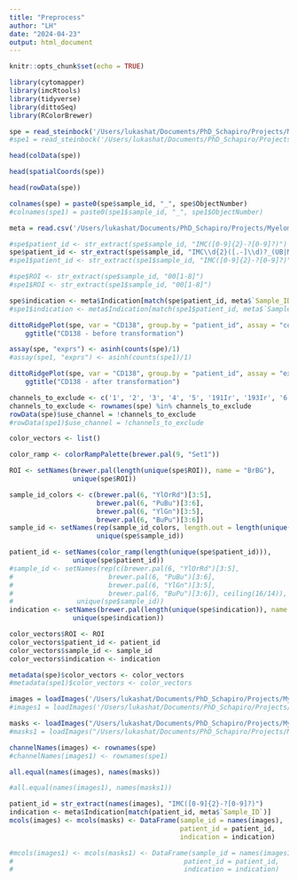 ```yaml
---
title: "Preprocess"
author: "LH"
date: "2024-04-23"
output: html_document
---
```



```r
knitr::opts_chunk$set(echo = TRUE)
```

```r
library(cytomapper)
library(imcRtools)
library(tidyverse)
library(dittoSeq)
library(RColorBrewer)
```

```r
spe = read_steinbock('/Users/lukashat/Documents/PhD_Schapiro/Projects/Myeloma_Standal/QC/standard', graphs_folder = NULL)
#spe1 = read_steinbock('/Users/lukashat/Documents/PhD_Schapiro/Projects/Myeloma_Standal/QC/qc_92-96/denoised', graphs_folder = NULL)
```

```r
head(colData(spe))
```
```r
head(spatialCoords(spe))
```
```r
head(rowData(spe))
```
```r
colnames(spe) = paste0(spe$sample_id, "_", spe$ObjectNumber)
#colnames(spe1) = paste0(spe1$sample_id, "_", spe1$ObjectNumber)
```
```r
meta = read.csv('/Users/lukashat/Documents/PhD_Schapiro/Projects/Myeloma_Standal/QC/meta.csv')
```
```r
#spe$patient_id <- str_extract(spe$sample_id, "IMC([0-9]{2}-?[0-9]?)")
spe$patient_id <- str_extract(spe$sample_id, "IMC\\d{2}([.-]\\d)?_(UB|MGUS|B)_\\d{3}")
#spe1$patient_id <- str_extract(spe1$sample_id, "IMC([0-9]{2}-?[0-9]?)")
```

```r
#spe$ROI <- str_extract(spe$sample_id, "00[1-8]")
#spe1$ROI <- str_extract(spe1$sample_id, "00[1-8]")
```
```r
spe$indication <- meta$Indication[match(spe$patient_id, meta$`Sample_ID`)]
#spe1$indication <- meta$Indication[match(spe1$patient_id, meta$`Sample_ID`)]
```
```r
dittoRidgePlot(spe, var = "CD138", group.by = "patient_id", assay = "counts") +
    ggtitle("CD138 - before transformation")
```

```r
assay(spe, "exprs") <- asinh(counts(spe)/1)
#assay(spe1, "exprs") <- asinh(counts(spe1)/1)
```

```r
dittoRidgePlot(spe, var = "CD138", group.by = "patient_id", assay = "exprs") +
    ggtitle("CD138 - after transformation")
```

```r
channels_to_exclude <- c('1', '2', '3', '4', '5', '191Ir', '193Ir', '6', 'HistoneH3', 'CD98')
channels_to_exclude <- rownames(spe) %in% channels_to_exclude
rowData(spe)$use_channel = !channels_to_exclude
#rowData(spe1)$use_channel = !channels_to_exclude
```

```r
color_vectors <- list()
```
```r
color_ramp <- colorRampPalette(brewer.pal(9, "Set1"))
```

```r
ROI <- setNames(brewer.pal(length(unique(spe$ROI)), name = "BrBG"), 
                unique(spe$ROI))

sample_id_colors <- c(brewer.pal(6, "YlOrRd")[3:5],
                      brewer.pal(6, "PuBu")[3:6],
                      brewer.pal(6, "YlGn")[3:5],
                      brewer.pal(6, "BuPu")[3:6])
sample_id <- setNames(rep(sample_id_colors, length.out = length(unique(spe$sample_id))),
                      unique(spe$sample_id))

patient_id <- setNames(color_ramp(length(unique(spe$patient_id))), 
                unique(spe$patient_id))
#sample_id <- setNames(rep(c(brewer.pal(6, "YlOrRd")[3:5],
#                        brewer.pal(6, "PuBu")[3:6],
#                        brewer.pal(6, "YlGn")[3:5],
#                        brewer.pal(6, "BuPu")[3:6]), ceiling(16/14)),
#                unique(spe$sample_id))
indication <- setNames(brewer.pal(length(unique(spe$indication)), name = "Set2"), 
                unique(spe$indication))

color_vectors$ROI <- ROI
color_vectors$patient_id <- patient_id
color_vectors$sample_id <- sample_id
color_vectors$indication <- indication

metadata(spe)$color_vectors <- color_vectors
#metadata(spe1)$color_vectors <- color_vectors
```

```r
images = loadImages('/Users/lukashat/Documents/PhD_Schapiro/Projects/Myeloma_Standal/QC/Phenotypes/batch_inspection/img')
#images1 = loadImages('/Users/lukashat/Documents/PhD_Schapiro/Projects/Myeloma_Standal/QC/qc_92-96/denoised/img')
```
```r
masks <- loadImages("/Users/lukashat/Documents/PhD_Schapiro/Projects/Myeloma_Standal/QC/Phenotypes/batch_inspection/masks", as.is = TRUE)
#masks1 = loadImages("/Users/lukashat/Documents/PhD_Schapiro/Projects/Myeloma_Standal/QC/qc_92-96/denoised/masks", as.is = TRUE)
```


```r
channelNames(images) <- rownames(spe)
#channelNames(images1) <- rownames(spe1)
```
```r
all.equal(names(images), names(masks))
```
```r
#all.equal(names(images1), names(masks1))
```
```r
patient_id = str_extract(names(images), "IMC([0-9]{2}-?[0-9]?)")
indication <- meta$Indication[match(patient_id, meta$`Sample_ID`)] 
mcols(images) <- mcols(masks) <- DataFrame(sample_id = names(images),
                                           patient_id = patient_id,
                                           indication = indication)

#mcols(images1) <- mcols(masks1) <- DataFrame(sample_id = names(images1),
#                                           patient_id = patient_id,
#                                           indication = indication)
```

